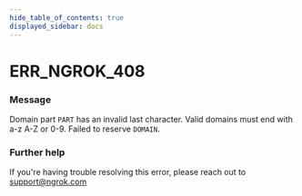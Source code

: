 ```yaml
---
hide_table_of_contents: true
displayed_sidebar: docs
---
```



# ERR_NGROK_408

### Message

Domain part `PART` has an invalid last character. Valid domains must end with a-z A-Z or 0-9. Failed to reserve `DOMAIN`.

### Further help

If you're having trouble resolving this error, please reach out to [support@ngrok.com](mailto:support@ngrok.com?subject=Help%20with%20ERR_NGROK_408)

<ErrorDetails error="err_ngrok_408" />
